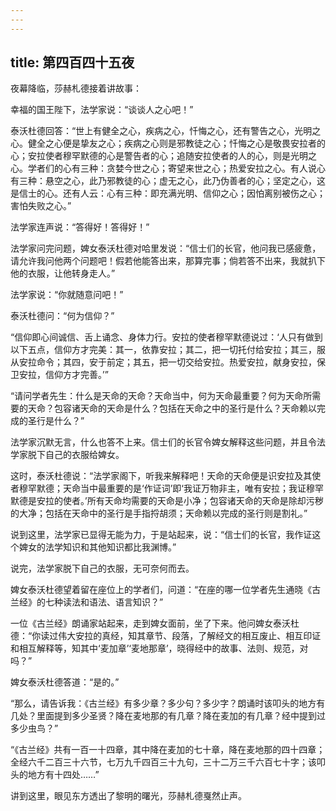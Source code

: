 ```yaml
---
---
---
```

title: 第四百四十五夜
---






夜幕降临，莎赫札德接着讲故事：





幸福的国王陛下，法学家说：“谈谈人之心吧！”

泰沃杜德回答：“世上有健全之心，疾病之心，忏悔之心，还有警告之心，光明之心。健全之心便是挚友之心；疾病之心则是邪教徒之心；忏悔之心是敬畏安拉者的心；安拉使者穆罕默德的心是警告者的心；追随安拉使者的人的心，则是光明之心。学者们的心有三种：贪婪今世之心；寄望来世之心；热爱安拉之心。有人说心有三种：悬空之心，此乃邪教徒的心；虚无之心，此乃伪善者的心；坚定之心，这是信士的心。还有人云：心有三种：即充满光明、信仰之心；因怕离别被伤之心；害怕失败之心。”

法学家连声说：“答得好！答得好！”

法学家问完问题，婢女泰沃杜德对哈里发说：“信士们的长官，他问我已感疲惫，请允许我问他两个问题吧！假若他能答出来，那算完事；倘若答不出来，我就扒下他的衣服，让他转身走人。”

法学家说：“你就随意问吧！”

泰沃杜德问：“何为信仰？”

“信仰即心间诚信、舌上诵念、身体力行。安拉的使者穆罕默德说过：‘人只有做到以下五点，信仰方才完美：其一，依靠安拉；其二，把一切托付给安拉；其三，服从安拉命令；其四，安于前定；其五，把一切交给安拉。热爱安拉，献身安拉，保卫安拉，信仰方才完善。’”

“请问学者先生：什么是天命的天命？天命当中，何为天命最重要？何为天命所需要的天命？包容诸天命的天命是什么？包括在天命之中的圣行是什么？天命赖以完成的圣行是什么？”

法学家沉默无言，什么也答不上来。信士们的长官令婢女解释这些问题，并且令法学家脱下自己的衣服给婢女。

这时，泰沃杜德说：“法学家阁下，听我来解释吧！天命的天命便是识安拉及其使者穆罕默德；天命当中最重要的是‘作证词’即‘我证万物非主，唯有安拉；我证穆罕默德是安拉的使者。’所有天命均需要的天命是小净；包容诸天命的天命是除却污秽的大净；包括在天命中的圣行是手指捋胡须；天命赖以完成的圣行则是割礼。”

说到这里，法学家已显得无能为力，于是站起来，说：“信士们的长官，我作证这个婢女的法学知识和其他知识都比我渊博。”

说完，法学家脱下自己的衣服，无可奈何而去。

婢女泰沃杜德望着留在座位上的学者们，问道：“在座的哪一位学者先生通晓《古兰经》的七种读法和语法、语言知识？”

一位《古兰经》朗诵家站起来，走到婢女面前，坐了下来。他问婢女泰沃杜德：“你读过伟大安拉的真经，知其章节、段落，了解经文的相互废止、相互印证和相互解释等，知其中‘麦加章’‘麦地那章’，晓得经中的故事、法则、规范，对吗？”

婢女泰沃杜德答道：“是的。”

“那么，请告诉我：《古兰经》有多少章？多少句？多少字？朗诵时该叩头的地方有几处？里面提到多少圣贤？降在麦地那的有几章？降在麦加的有几章？经中提到过多少虫鸟？”

“《古兰经》共有一百一十四章，其中降在麦加的七十章，降在麦地那的四十四章；全经六千二百三十六节，七万九千四百三十九句，三十二万三千六百七十字；该叩头的地方有十四处……”





讲到这里，眼见东方透出了黎明的曙光，莎赫札德戛然止声。